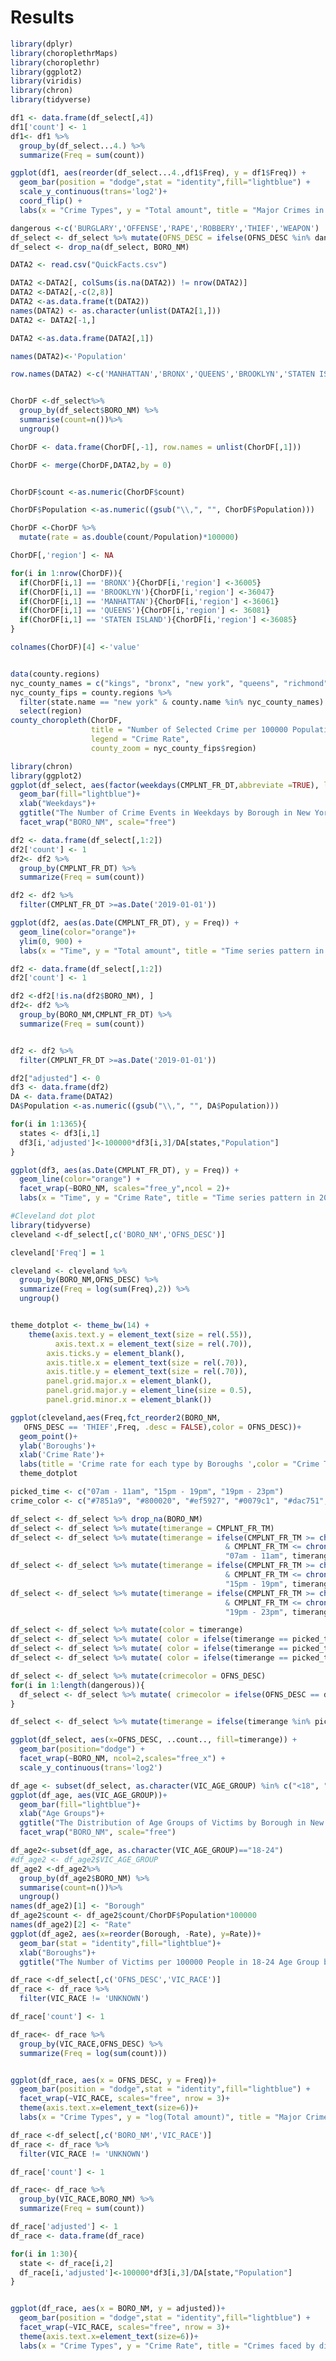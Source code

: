 # Results
```r
library(dplyr)
library(choroplethrMaps)
library(choroplethr)
library(ggplot2)
library(viridis)
library(chron)
library(tidyverse)
```

```r
df1 <- data.frame(df_select[,4])
df1['count'] <- 1
df1<- df1 %>%
  group_by(df_select...4.) %>%
  summarize(Freq = sum(count))

ggplot(df1, aes(reorder(df_select...4.,df1$Freq), y = df1$Freq)) +
  geom_bar(position = "dodge",stat = "identity",fill="lightblue") +
  scale_y_continuous(trans='log2')+
  coord_flip() +
  labs(x = "Crime Types", y = "Total amount", title = "Major Crimes in NYC")

```

```r
dangerous <-c('BURGLARY','OFFENSE','RAPE','ROBBERY','THIEF','WEAPON')
df_select <- df_select %>% mutate(OFNS_DESC = ifelse(OFNS_DESC %in% dangerous, OFNS_DESC, NA)) %>% drop_na(OFNS_DESC)
df_select <- drop_na(df_select, BORO_NM)
```

```r

DATA2 <- read.csv("QuickFacts.csv")

DATA2 <-DATA2[, colSums(is.na(DATA2)) != nrow(DATA2)]
DATA2 <-DATA2[,-c(2,8)]
DATA2 <-as.data.frame(t(DATA2))
names(DATA2) <- as.character(unlist(DATA2[1,]))
DATA2 <- DATA2[-1,]

DATA2 <-as.data.frame(DATA2[,1])

names(DATA2)<-'Population'

row.names(DATA2) <-c('MANHATTAN','BRONX','QUEENS','BROOKLYN','STATEN ISLAND')


ChorDF <-df_select%>%
  group_by(df_select$BORO_NM) %>%
  summarise(count=n())%>%
  ungroup()

ChorDF <- data.frame(ChorDF[,-1], row.names = unlist(ChorDF[,1]))

ChorDF <- merge(ChorDF,DATA2,by = 0)


ChorDF$count <-as.numeric(ChorDF$count)

ChorDF$Population <-as.numeric((gsub("\\,", "", ChorDF$Population)))

ChorDF <-ChorDF %>%
  mutate(rate = as.double(count/Population)*100000)

ChorDF[,'region'] <- NA

for(i in 1:nrow(ChorDF)){
  if(ChorDF[i,1] == 'BRONX'){ChorDF[i,'region'] <-36005}
  if(ChorDF[i,1] == 'BROOKLYN'){ChorDF[i,'region'] <-36047}
  if(ChorDF[i,1] == 'MANHATTAN'){ChorDF[i,'region'] <-36061}
  if(ChorDF[i,1] == 'QUEENS'){ChorDF[i,'region'] <-	36081}
  if(ChorDF[i,1] == 'STATEN ISLAND'){ChorDF[i,'region'] <-36085}
}

colnames(ChorDF)[4] <-'value'


data(county.regions)
nyc_county_names = c("kings", "bronx", "new york", "queens", "richmond")
nyc_county_fips = county.regions %>%
  filter(state.name == "new york" & county.name %in% nyc_county_names) %>%
  select(region)
county_choropleth(ChorDF,
                  title = "Number of Selected Crime per 100000 Population for Five Borough",
                  legend = "Crime Rate",
                  county_zoom = nyc_county_fips$region)
``` 


```r
library(chron)
library(ggplot2)
ggplot(df_select, aes(factor(weekdays(CMPLNT_FR_DT,abbreviate =TRUE), levels=c("Mon", "Tue", "Wed", "Thu", "Fri", "Sat", "Sun"))))+
  geom_bar(fill="lightblue")+
  xlab("Weekdays")+
  ggtitle("The Number of Crime Events in Weekdays by Borough in New York City")+
  facet_wrap("BORO_NM", scale="free")
```

```r
df2 <- data.frame(df_select[,1:2])
df2['count'] <- 1
df2<- df2 %>%
  group_by(CMPLNT_FR_DT) %>%
  summarize(Freq = sum(count))

df2 <- df2 %>%
  filter(CMPLNT_FR_DT >=as.Date('2019-01-01'))

ggplot(df2, aes(as.Date(CMPLNT_FR_DT), y = Freq)) +
  geom_line(color="orange")+ 
  ylim(0, 900) +
  labs(x = "Time", y = "Total amount", title = "Time series pattern in 2019")
```



```r

df2 <- data.frame(df_select[,1:2])
df2['count'] <- 1

df2 <-df2[!is.na(df2$BORO_NM), ]
df2<- df2 %>%
  group_by(BORO_NM,CMPLNT_FR_DT) %>%
  summarize(Freq = sum(count))


df2 <- df2 %>%
  filter(CMPLNT_FR_DT >=as.Date('2019-01-01'))

df2["adjusted"] <- 0
df3 <- data.frame(df2)
DA <- data.frame(DATA2)
DA$Population <-as.numeric((gsub("\\,", "", DA$Population)))

for(i in 1:1365){
  states <- df3[i,1]
  df3[i,'adjusted']<-100000*df3[i,3]/DA[states,"Population"]
}

ggplot(df3, aes(as.Date(CMPLNT_FR_DT), y = Freq)) +
  geom_line(color="orange") + 
  facet_wrap(~BORO_NM, scales="free_y",ncol = 2)+
  labs(x = "Time", y = "Crime Rate", title = "Time series pattern in 2019 in different boroughs")


```


```r
#Cleveland dot plot
library(tidyverse)
cleveland <-df_select[,c('BORO_NM','OFNS_DESC')]

cleveland['Freq'] = 1

cleveland <- cleveland %>%
  group_by(BORO_NM,OFNS_DESC) %>%
  summarize(Freq = log(sum(Freq),2)) %>%
  ungroup()


theme_dotplot <- theme_bw(14) +
    theme(axis.text.y = element_text(size = rel(.55)),
          axis.text.x = element_text(size = rel(.70)),
        axis.ticks.y = element_blank(),
        axis.title.x = element_text(size = rel(.70)),
        axis.title.y = element_text(size = rel(.70)),
        panel.grid.major.x = element_blank(),
        panel.grid.major.y = element_line(size = 0.5),
        panel.grid.minor.x = element_blank())

ggplot(cleveland,aes(Freq,fct_reorder2(BORO_NM,
   OFNS_DESC == 'THIEF',Freq, .desc = FALSE),color = OFNS_DESC))+
  geom_point()+
  ylab('Boroughs')+
  xlab('Crime Rate')+
  labs(title = 'Crime rate for each type by Boroughs ',color = "Crime Type")+
  theme_dotplot
```


```r
picked_time <- c("07am - 11am", "15pm - 19pm", "19pm - 23pm")
crime_color <- c("#7851a9", "#800020", "#ef5927", "#0079c1", "#dac751", "#133a30")

df_select <- df_select %>% drop_na(BORO_NM)
df_select <- df_select %>% mutate(timerange = CMPLNT_FR_TM)
df_select <- df_select %>% mutate(timerange = ifelse(CMPLNT_FR_TM >= chron(times="07:00:00") 
                                                & CMPLNT_FR_TM <= chron(times="11:00:00"),
                                                "07am - 11am", timerange) )
df_select <- df_select %>% mutate(timerange = ifelse(CMPLNT_FR_TM >= chron(times="15:00:00") 
                                                & CMPLNT_FR_TM <= chron(times="19:00:00"),
                                                "15pm - 19pm", timerange) )
df_select <- df_select %>% mutate(timerange = ifelse(CMPLNT_FR_TM >= chron(times="19:00:00") 
                                                & CMPLNT_FR_TM <= chron(times="23:00:00"),
                                                "19pm - 23pm", timerange) )

df_select <- df_select %>% mutate(color = timerange)
df_select <- df_select %>% mutate( color = ifelse(timerange == picked_time[1], "red", color) )
df_select <- df_select %>% mutate( color = ifelse(timerange == picked_time[2], "green", color) )
df_select <- df_select %>% mutate( color = ifelse(timerange == picked_time[3], "blue", color) )

df_select <- df_select %>% mutate(crimecolor = OFNS_DESC)
for(i in 1:length(dangerous)){
  df_select <- df_select %>% mutate( crimecolor = ifelse(OFNS_DESC == dangerous[i], crime_color[i], crimecolor) )   
}

df_select <- df_select %>% mutate(timerange = ifelse(timerange %in% picked_time, timerange, NA)) %>% drop_na(timerange)
```

```r
ggplot(df_select, aes(x=OFNS_DESC, ..count.., fill=timerange)) + 
  geom_bar(position="dodge") + 
  facet_wrap(~BORO_NM, ncol=2,scales="free_x") + 
  scale_y_continuous(trans='log2') 
```



```r
df_age <- subset(df_select, as.character(VIC_AGE_GROUP) %in% c("<18", "18-24", "25-44", "45-64","65+") )
ggplot(df_age, aes(VIC_AGE_GROUP))+
  geom_bar(fill="lightblue")+
  xlab("Age Groups")+
  ggtitle("The Distribution of Age Groups of Victims by Borough in New York City")+
  facet_wrap("BORO_NM", scale="free")
```

```r
df_age2<-subset(df_age, as.character(VIC_AGE_GROUP)=="18-24")
#df_age2 <- df_age2$VIC_AGE_GROUP
df_age2 <-df_age2%>%
  group_by(df_age2$BORO_NM) %>%
  summarise(count=n())%>%
  ungroup()
names(df_age2)[1] <- "Borough"
df_age2$count <- df_age2$count/ChorDF$Population*100000
names(df_age2)[2] <- "Rate"
ggplot(df_age2, aes(x=reorder(Borough, -Rate), y=Rate))+
  geom_bar(stat = "identity",fill="lightblue")+
  xlab("Boroughs")+
  ggtitle("The Number of Victims per 100000 People in 18-24 Age Group by Borough in New York City")
```

```r
df_race <-df_select[,c('OFNS_DESC','VIC_RACE')]
df_race <- df_race %>%
  filter(VIC_RACE != 'UNKNOWN')

df_race['count'] <- 1

df_race<- df_race %>%
  group_by(VIC_RACE,OFNS_DESC) %>%
  summarize(Freq = log(sum(count)))


ggplot(df_race, aes(x = OFNS_DESC, y = Freq))+
  geom_bar(position = "dodge",stat = "identity",fill="lightblue") +
  facet_wrap(~VIC_RACE, scales="free", nrow = 3)+
  theme(axis.text.x=element_text(size=6))+
  labs(x = "Crime Types", y = "log(Total amount)", title = "Major Crimes faced by different races in NYC")
```



```r
df_race <-df_select[,c('BORO_NM','VIC_RACE')]
df_race <- df_race %>%
  filter(VIC_RACE != 'UNKNOWN')

df_race['count'] <- 1

df_race<- df_race %>%
  group_by(VIC_RACE,BORO_NM) %>%
  summarize(Freq = sum(count))

df_race['adjusted'] <- 1
df_race <- data.frame(df_race)

for(i in 1:30){
  state <- df_race[i,2]
  df_race[i,'adjusted']<-100000*df3[i,3]/DA[state,"Population"]
}


ggplot(df_race, aes(x = BORO_NM, y = adjusted))+
  geom_bar(position = "dodge",stat = "identity",fill="lightblue") +
  facet_wrap(~VIC_RACE, scales="free", nrow = 3)+
  theme(axis.text.x=element_text(size=6))+
  labs(x = "Crime Types", y = "Crime Rate", title = "Crimes faced by different races in different Boroughs")
```

